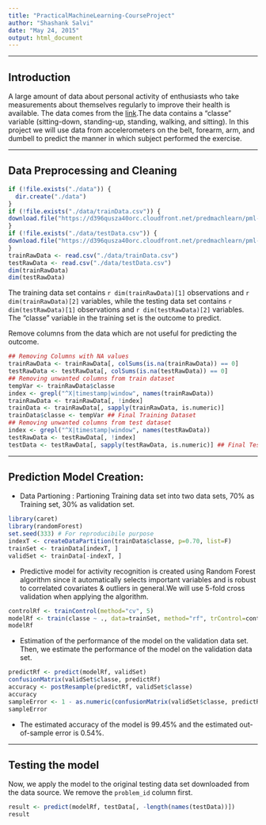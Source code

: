 ```yaml
---
title: "PracticalMachineLearning-CourseProject"
author: "Shashank Salvi"
date: "May 24, 2015"
output: html_document
---
```


***

## Introduction

A large amount of data about personal activity of enthusiasts who take measurements about themselves regularly to improve their health is available. The data comes from the [link](http://groupware.les.inf.puc-rio.br/har).The data contains a "classe" variable (sitting-down, standing-up, standing, walking, and sitting). In this project we will  use data from accelerometers on the belt, forearm, arm, and dumbell to predict the manner in which subject performed the exercise.

***

## Data Preprocessing and Cleaning

```r
if (!file.exists("./data")) {
  dir.create("./data")
}
if (!file.exists("./data/trainData.csv")) {
download.file("https://d396qusza40orc.cloudfront.net/predmachlearn/pml-training.csv", destfile="./data/trainData.csv", method="curl")
}
if (!file.exists("./data/testData.csv")) {
download.file("https://d396qusza40orc.cloudfront.net/predmachlearn/pml-testing.csv", destfile="./data/testData.csv", method="curl")
}
trainRawData <- read.csv("./data/trainData.csv")
testRawData <- read.csv("./data/testData.csv")
dim(trainRawData)
dim(testRawData)
```
The training data set contains `r dim(trainRawData)[1]` observations and `r dim(trainRawData)[2]` variables, while the testing data set contains `r dim(testRawData)[1]` observations and `r dim(testRawData)[2]` variables. The “classe” variable in the training set is the outcome to predict.

Remove columns from the data which are not useful for predicting the outcome.
```r
## Removing Columns with NA values
trainRawData <- trainRawData[, colSums(is.na(trainRawData)) == 0] 
testRawData <- testRawData[, colSums(is.na(testRawData)) == 0] 
## Removing unwanted columns from train dataset
tempVar <- trainRawData$classe
index <- grepl("^X|timestamp|window", names(trainRawData))
trainRawData <- trainRawData[, !index]
trainData <- trainRawData[, sapply(trainRawData, is.numeric)]
trainData$classe <- tempVar ## Final Training Dataset
## Removing unwanted columns from test dataset
index <- grepl("^X|timestamp|window", names(testRawData))
testRawData <- testRawData[, !index]
testData <- testRawData[, sapply(testRawData, is.numeric)] ## Final Test Dataset
```

***

## Prediction Model Creation:

* Data Partioning : Partioning Training data set into two data sets, 70% as Training set, 30% as validation set.
```r
library(caret)
library(randomForest)
set.seed(333) # For reproducibile purpose
indexT <- createDataPartition(trainData$classe, p=0.70, list=F)
trainSet <- trainData[indexT, ]
validSet <- trainData[-indexT, ]
```

* Predictive model for activity recognition is created using Random Forest algorithm since it automatically selects important variables and is robust to correlated covariates & outliers in general.We will use 5-fold cross validation when applying the algorithm.

```r
controlRf <- trainControl(method="cv", 5)
modelRf <- train(classe ~ ., data=trainSet, method="rf", trControl=controlRf, ntree=250)
modelRf
```

* Estimation of the performance of the model on the validation data set.
Then, we estimate the performance of the model on the validation data set.  
```r
predictRf <- predict(modelRf, validSet)
confusionMatrix(validSet$classe, predictRf)
accuracy <- postResample(predictRf, validSet$classe)
accuracy
sampleError <- 1 - as.numeric(confusionMatrix(validSet$classe, predictRf)$overall[1])
sampleError
```

* The estimated accuracy of the model is 99.45% and the estimated out-of-sample error is 0.54%.

***

## Testing the model
Now, we apply the model to the original testing data set downloaded from the data source. We remove the `problem_id` column first.  
```r
result <- predict(modelRf, testData[, -length(names(testData))])
result
```
